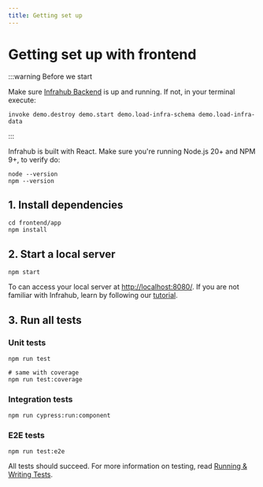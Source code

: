 ```yaml
---
title: Getting set up
---
```


# Getting set up with frontend

:::warning Before we start

Make sure [Infrahub Backend](../backend.mdx) is up and running. If not, in your terminal execute:

```shell
invoke demo.destroy demo.start demo.load-infra-schema demo.load-infra-data
```

:::

Infrahub is built with React. Make sure you're running Node.js 20+ and NPM 9+, to verify do:

```shell
node --version
npm --version
```

## 1. Install dependencies

```shell
cd frontend/app
npm install
```

## 2. Start a local server

```shell
npm start
```

To can access your local server at [http://localhost:8080/](http://localhost:8080/). If you are not familiar with Infrahub, learn by following our [tutorial](/tutorials/getting-started/).

## 3. Run all tests

### Unit tests

```shell
npm run test

# same with coverage
npm run test:coverage
```

### Integration tests

```shell
npm run cypress:run:component
```

### E2E tests

```shell
npm run test:e2e
```

All tests should succeed. For more information on testing, read [Running & Writing Tests](testing-guidelines.mdx).
